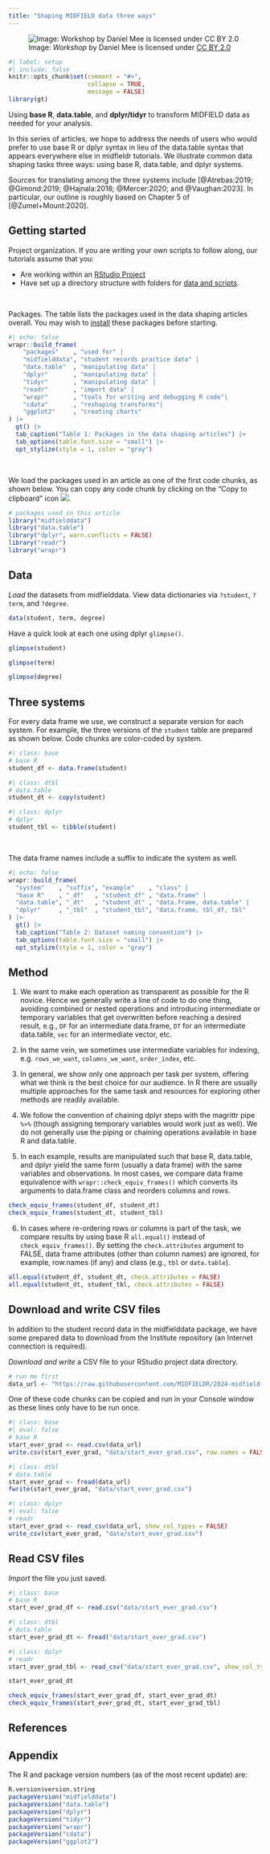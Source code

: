 ```yaml
---
title: "Shaping MIDFIELD data three ways"
---
```


![Image: *Workshop* by Daniel Mee is licensed under [CC BY 2.0](https://creativecommons.org/licenses/by/2.0/)](figures/data-shaping-0.png)

```r
#| label: setup
#| include: false
knitr::opts_chunk$set(comment = "#>", 
                      collapse = TRUE, 
                      message = FALSE)
library(gt)
```

Using **base R**, **data.table**, and **dplyr/tidyr** to transform MIDFIELD data as needed for your analysis. 

In this series of articles, we hope to address the needs of users who would prefer to use base R or dplyr syntax in lieu of the data.table syntax that appears everywhere else in midfieldr tutorials. We illustrate common data shaping tasks three ways: using base R, data.table, and dplyr systems. 

Sources for translating among the three systems include [@Atrebas:2019; @Gimond:2019; @Hajnala:2018; @Mercer:2020; and @Vaughan:2023]. In particular, our outline is roughly based on Chapter 5 of [@Zumel+Mount:2020]. 





## Getting started

[Project organization.]{.important} If you are writing your own scripts to follow along, our tutorials assume that you:

- Are working within an [RStudio Project](before-you-arrive.html#start-the-setup)
- Have set up a directory structure with folders for [data and scripts](before-you-arrive.html#add-some-folders).

<br> 

[Packages.]{.important} The table lists the packages used in the data shaping articles overall. You may wish to [install](before-you-arrive.html#install-cran-packages) these packages before starting. 

```r
#| echo: false
wrapr::build_frame(
    "packages"    , "used for" |
    "midfielddata", "student records practice data" |
    "data.table"  , "manipulating data" |
    "dplyr"       , "manipulating data" |
    "tidyr"       , "manipulating data" |
    "readr"       , "import data" |
    "wrapr"       , "tools for writing and debugging R code"|
    "cdata"       , "reshaping transforms"|
    "ggplot2"     , "creating charts"
) |>
  gt() |>
  tab_caption("Table 1: Packages in the data shaping articles") |>
  tab_options(table.font.size = "small") |>
  opt_stylize(style = 1, color = "gray")
```

<br>

We load the packages used in an article as one of the first code chunks, as shown below. You can copy any code chunk by clicking on the "Copy to clipboard" icon ![](figures/clipboard-icon.png).

```r
# packages used in this article
library("midfielddata")
library("data.table")
library("dplyr", warn.conflicts = FALSE)
library("readr")
library("wrapr")
```





## Data 

*Load* the datasets from midfielddata. View data dictionaries via `?student`, `?term`, and `?degree`. 

```r
data(student, term, degree)
```

Have a quick look at each one using dplyr `glimpse()`. 

```r
glimpse(student)

glimpse(term)

glimpse(degree)
```





## Three systems

For every data frame we use, we construct a separate version for each system. For example, the three versions of the `student` table are prepared as shown below. Code chunks are color-coded by system. 

```r
#| class: base
# base R
student_df <- data.frame(student)
```

```r
#| class: dtbl
# data.table
student_dt <- copy(student)
```

```r
#| class: dplyr
# dplyr
student_tbl <- tibble(student)
```

<br> 

The data frame names include a suffix to indicate the system as well. 

```r
#| echo: false
wrapr::build_frame(
  "system"    , "suffix", "example"    , "class" |
  "base R"    , "_df"   , "student_df" , "data.frame" |
  "data.table", "_dt"   , "student_dt" , "data.frame, data.table" |
  "dplyr"     , "_tbl"  , "student_tbl", "data.frame, tbl_df, tbl"
) |>
  gt() |>
  tab_caption("Table 2: Dataset naming convention") |>
  tab_options(table.font.size = "small") |>
  opt_stylize(style = 1, color = "gray")
```





## Method

1. We want to make each operation as transparent as possible for the R novice. Hence we generally write a line of code to do one thing, avoiding combined or nested operations and introducing intermediate or temporary variables that get overwritten before reaching a desired result, e.g., `DF` for an intermediate data.frame, `DT` for an intermediate data.table, `vec` for an intermediate vector, etc.  

2. In the same vein, we sometimes use intermediate variables for indexing, e.g. `rows_we_want`, `columns_we_want`, `order_index`, etc. 

3. In general, we show only one approach per task per system, offering what we think is the best choice for our audience. In R there are usually multiple approaches for the same task and resources for exploring other methods are readily available. 

4. We follow the convention of chaining dplyr steps with the magrittr pipe `%>%` (though assigning temporary variables would work just as well). We do not generally use the piping or chaining operations available in base R and data.table.  

5. In each example, results are manipulated such that base R, data.table, and dplyr yield the same form (usually a data frame) with the same variables and observations. In most cases, we compare data frame equivalence with  `wrapr::check_equiv_frames()` which converts its arguments to data.frame class and reorders columns and rows. 

```r
check_equiv_frames(student_df, student_dt)
check_equiv_frames(student_dt, student_tbl)
```

6. In cases where re-ordering rows or columns is part of the task, we compare results by using base R `all.equal()` instead of `check_equiv_frames()`. By setting the `check.attributes` argument to FALSE, data frame attributes (other than column names) are ignored, for example, row.names (if any) and class (e.g., `tbl` or `data.table`).

```r
all.equal(student_df, student_dt, check.attributes = FALSE)
all.equal(student_dt, student_tbl, check.attributes = FALSE)
```








## Download and write CSV files

In addition to the student record data in the midfielddata package, we have some prepared data to download from the Institute repository (an Internet connection is required). 

*Download and write* a CSV file to your RStudio project data directory. 

```r
# run me first
data_url <- "https://raw.githubusercontent.com/MIDFIELDR/2024-midfield-institute/main/data/three_blocs.csv"
```

One of these code chunks can be copied and run in your Console window as these lines only have to be run once. 

```r
#| class: base
#| eval: false
# base R
start_ever_grad <- read.csv(data_url)
write.csv(start_ever_grad, "data/start_ever_grad.csv", row.names = FALSE)
```

```r
#| class: dtbl
# data.table
start_ever_grad <- fread(data_url)
fwrite(start_ever_grad, "data/start_ever_grad.csv")
```

```r
#| class: dplyr
#| eval: false
# readr
start_ever_grad <- read_csv(data_url, show_col_types = FALSE)
write_csv(start_ever_grad, "data/start_ever_grad.csv")
```






## Read CSV files

*Import* the file you just saved. 

```r
#| class: base
# base R
start_ever_grad_df <- read.csv("data/start_ever_grad.csv")
```

```r
#| class: dtbl
# data.table
start_ever_grad_dt <- fread("data/start_ever_grad.csv")
```

```r
#| class: dplyr
# readr
start_ever_grad_tbl <- read_csv("data/start_ever_grad.csv", show_col_types = FALSE)
```

```r
start_ever_grad_dt

check_equiv_frames(start_ever_grad_df, start_ever_grad_dt)
check_equiv_frames(start_ever_grad_dt, start_ever_grad_tbl)
```










## References 

<div id="refs"></div>





## Appendix

The R and package version numbers (as of the most recent update) are: 

```r
R.version$version.string
packageVersion("midfielddata")
packageVersion("data.table")
packageVersion("dplyr")
packageVersion("tidyr")
packageVersion("wrapr")
packageVersion("cdata")
packageVersion("ggplot2")
```
